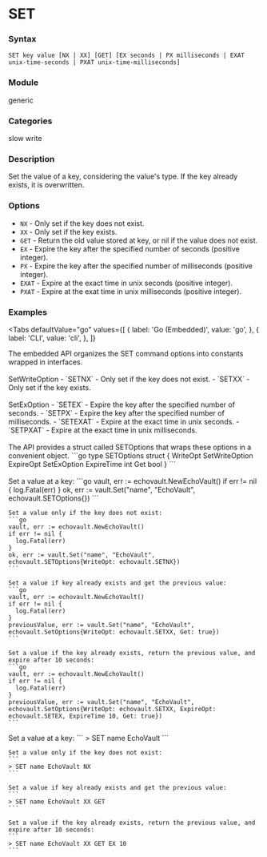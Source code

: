 
# SET

### Syntax
```
SET key value [NX | XX] [GET] [EX seconds | PX milliseconds | EXAT unix-time-seconds | PXAT unix-time-milliseconds]
```

### Module
<span className="acl-category">generic</span>

### Categories 
<span className="acl-category">slow</span>
<span className="acl-category">write</span>

### Description 
Set the value of a key, considering the value's type. If the key already exists, it is overwritten.

### Options 
- `NX` - Only set if the key does not exist.
- `XX` - Only set if the key exists.
- `GET` - Return the old value stored at key, or nil if the value does not exist.
- `EX` - Expire the key after the specified number of seconds (positive integer).
- `PX` - Expire the key after the specified number of milliseconds (positive integer).
- `EXAT` - Expire at the exact time in unix seconds (positive integer).
- `PXAT` - Expire at the exat time in unix milliseconds (positive integer).



### Examples

<Tabs
  defaultValue="go"
  values={[
    { label: 'Go (Embedded)', value: 'go', },
    { label: 'CLI', value: 'cli', },
  ]}
>
  <TabItem value="go">
    The embedded API organizes the SET command options into constants wrapped in interfaces.
    <br></br>
        SetWriteOption
            - `SETNX` - Only set if the key does not exist.
            - `SETXX` - Only set if the key exists.
    <br></br>
        SetExOption
            - `SETEX` - Expire the key after the specified number of seconds.
            - `SETPX` - Expire the key after the specified number of milliseconds.
            - `SETEXAT` - Expire at the exact time in unix seconds.
            - `SETPXAT` - Expire at the exact time in unix milliseconds.
    <br></br>
    The API provides a struct called SETOptions that wraps these options in a convenient object.
        ```go
        type SETOptions struct {        
            WriteOpt   SetWriteOption
            ExpireOpt  SetExOption
            ExpireTime int
            Get        bool
        }
        ```
<br></br>
    Set a value at a key:
    ```go
    vault, err := echovault.NewEchoVault()
    if err != nil {
      log.Fatal(err)
    }
    ok, err := vault.Set("name", "EchoVault", echovault.SETOptions{})
    ```

    Set a value only if the key does not exist:
    ```go
    vault, err := echovault.NewEchoVault()
    if err != nil {
      log.Fatal(err)
    }
    ok, err := vault.Set("name", "EchoVault", echovault.SETOptions{WriteOpt: echovault.SETNX})
    ```

    Set a value if key already exists and get the previous value:
    ```go
    vault, err := echovault.NewEchoVault()
    if err != nil {
      log.Fatal(err)
    }
    previousValue, err := vault.Set("name", "EchoVault", echovault.SetOptions{WriteOpt: echovault.SETXX, Get: true})
    ```

    Set a value if the key already exists, return the previous value, and expire after 10 seconds:
    ```go
    vault, err := echovault.NewEchoVault()
    if err != nil {
      log.Fatal(err)
    }
    previousValue, err := vault.Set("name", "EchoVault", echovault.SetOptions{WriteOpt: echovault.SETXX, ExpireOpt: echovault.SETEX, ExpireTime 10, Get: true})
    ```
  </TabItem>
  <TabItem value="cli">
    Set a value at a key:
    ```
    > SET name EchoVault
    ```

    Set a value only if the key does not exist:
    ```
    > SET name EchoVault NX
    ```

    Set a value if key already exists and get the previous value:
    ```
    > SET name EchoVault XX GET
    ```

    Set a value if the key already exists, return the previous value, and expire after 10 seconds:
    ```
    > SET name EchoVault XX GET EX 10
    ```
  </TabItem>
</Tabs>
